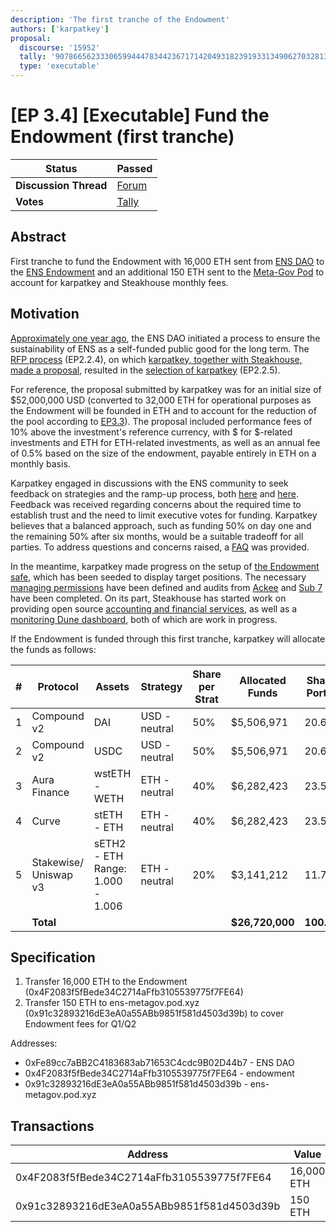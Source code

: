 ```yaml
---
description: 'The first tranche of the Endowment'
authors: ['karpatkey']
proposal:
  discourse: '15952'
  tally: '90786656233306599444783442367171420493182391933134906270328139870999449830964'
  type: 'executable'
---
```


# [EP 3.4] [Executable] Fund the Endowment (first tranche)

| **Status**            | Passed                                                                                                                        |
| --------------------- | ----------------------------------------------------------------------------------------------------------------------------- |
| **Discussion Thread** | [Forum](https://discuss.ens.domains/t/15952)                                                                                  |
| **Votes**             | [Tally](https://www.tally.xyz/gov/ens/proposal/90786656233306599444783442367171420493182391933134906270328139870999449830964) |

## Abstract

First tranche to fund the Endowment with 16,000 ETH sent from [ENS DAO](https://etherscan.io/address/0xfe89cc7abb2c4183683ab71653c4cdc9b02d44b7) to the [ENS Endowment](https://etherscan.io/address/0x4F2083f5fBede34C2714aFfb3105539775f7FE64) and an additional 150 ETH sent to the [Meta-Gov Pod](https://etherscan.io/address/0x91c32893216dE3eA0a55ABb9851f581d4503d39b) to account for karpatkey and Steakhouse monthly fees.

## Motivation

[Approximately one year ago](https://discuss.ens.domains/t/an-ens-endaoment/11756), the ENS DAO initiated a process to ensure the sustainability of ENS as a self-funded public good for the long term. The [RFP process](https://discuss.ens.domains/t/ep2-2-4-social-rfp-ens-endowment/14069) (EP2.2.4), on which [karpatkey, together with Steakhouse, made a proposal](https://discuss.ens.domains/t/updated-endaoment-proposal-karpatkey-steakhouse-financial/14799), resulted in the [selection of karpatkey](https://discuss.ens.domains/t/social-ep2-2-5-selection-of-an-ens-endowment-fund-manager/15188) (EP2.2.5).

For reference, the proposal submitted by karpatkey was for an initial size of \$52,000,000 USD (converted to 32,000 ETH for operational purposes as the Endowment will be founded in ETH and to account for the reduction of the pool according to [EP3.3](https://discuss.ens.domains/t/ep3-3-executable-sell-eth-into-usdc/15906)). The proposal included performance fees of 10% above the investment's reference currency, with $ for $-related investments and ETH for ETH-related investments, as well as an annual fee of 0.5% based on the size of the endowment, payable entirely in ETH on a monthly basis.

Karpatkey engaged in discussions with the ENS community to seek feedback on strategies and the ramp-up process, both [here](https://discuss.ens.domains/t/social-endowment-initial-conditions-required-steps/15684) and [here](https://discuss.ens.domains/t/endowment-initiation/15952). Feedback was received regarding concerns about the required time to establish trust and the need to limit executive votes for funding. Karpatkey believes that a balanced approach, such as funding 50% on day one and the remaining 50% after six months, would be a suitable tradeoff for all parties. To address questions and concerns raised, a [FAQ](https://discuss.ens.domains/t/endowment-frequently-asked-questions-faq/16228) was provided.

In the meantime, karpatkey made progress on the setup of [the Endowment safe](https://etherscan.io/address/0x4F2083f5fBede34C2714aFfb3105539775f7FE64), which has been seeded to display target positions. The necessary [managing permissions](https://docs.google.com/document/d/11xrliJIveXO6C6twYOrnGJ5QUW0Apr1LCcDY8hOfpuo/edit) have been defined and audits from [Ackee](https://github.com/gnosis/zodiac-modifier-roles/blob/main/packages/evm/docs/ZodiacModifierRolesJanuary2023abch.pdf) and [Sub 7](https://github.com/gnosis/zodiac-modifier-roles/blob/main/packages/evm/docs/ZodiacModifierRolesJanuary2023sub7.pdf) have been completed. On its part, Steakhouse has started work on providing open source [accounting and financial services](https://docs.google.com/document/d/1xS4nXx1G0QCjFS-VdG5yVmVoMa5t1q9_dFZ9N4wGSJ8/edit?usp=sharing), as well as a [monitoring Dune dashboard](https://dune.com/steakhouse/ens-steakhouse), both of which are work in progress.

If the Endowment is funded through this first tranche, karpatkey will allocate the funds as follows:

| #   | Protocol              | Assets                           | Strategy      | Share per Strat | Allocated Funds | Share of Portfolio | Proj. APR | Proj. Rev      | Pool TVL <br />(MM) |
| --- | --------------------- | -------------------------------- | ------------- | --------------- | --------------- | ------------------ | --------- | -------------- | ------------------- |
| 1   | Compound v2           | DAI                              | USD - neutral | 50%             | $5,506,971      | 20.61%             | 2.21%     | $121,704       | $560                |
| 2   | Compound v2           | USDC                             | USD - neutral | 50%             | $5,506,971      | 20.61%             | 2.16%     | $118,951       | $637                |
| 3   | Aura Finance          | wstETH - WETH                    | ETH - neutral | 40%             | $6,282,423      | 23.51%             | 10.38%    | $652,116       | $208                |
| 4   | Curve                 | stETH - ETH                      | ETH - neutral | 40%             | $6,282,423      | 23.51%             | 5.38%     | $337,994       | $1,653              |
| 5   | Stakewise/ Uniswap v3 | sETH2 - ETH Range: 1.000 - 1.006 | ETH - neutral | 20%             | $3,141,212      | 11.76%             | 12.77%    | $401,133       | $65                 |
|     | **Total**             |                                  |               |                 | **$26,720,000** | **100.00%**        | **6.11%** | **$1,631,897** |                     |

## Specification

1.  Transfer 16,000 ETH to the Endowment (0x4F2083f5fBede34C2714aFfb3105539775f7FE64)
2.  Transfer 150 ETH to ens-metagov.pod.xyz (0x91c32893216dE3eA0a55ABb9851f581d4503d39b) to cover Endowment fees for Q1/Q2

Addresses:

- 0xFe89cc7aBB2C4183683ab71653C4cdc9B02D44b7 - ENS DAO
- 0x4F2083f5fBede34C2714aFfb3105539775f7FE64 - endowment
- 0x91c32893216dE3eA0a55ABb9851f581d4503d39b - ens-metagov.pod.xyz

## Transactions

| Address                                    | Value      | Function | Argument | Value |
| ------------------------------------------ | ---------- | -------- | -------- | ----- |
| 0x4F2083f5fBede34C2714aFfb3105539775f7FE64 | 16,000 ETH |
| 0x91c32893216dE3eA0a55ABb9851f581d4503d39b | 150 ETH    |
